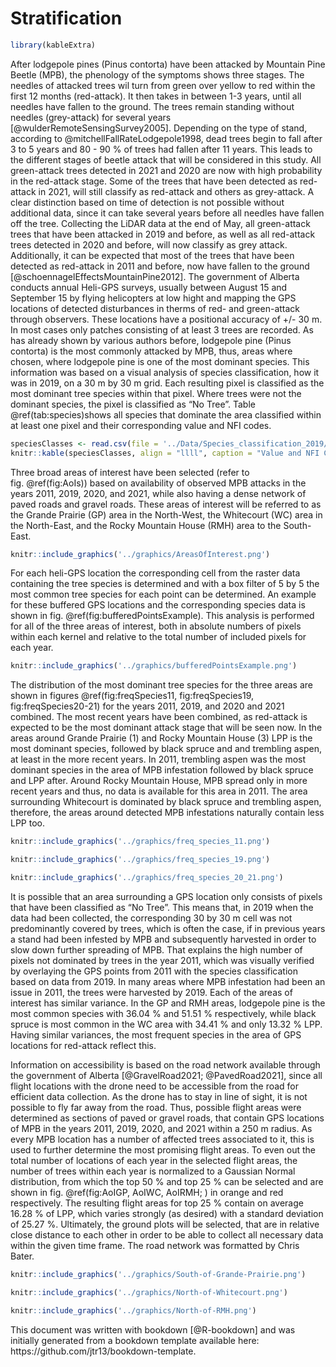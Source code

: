 # Stratification {-}
```r
library(kableExtra)
```
After lodgepole pines (Pinus contorta) have been attacked by Mountain Pine Beetle (MPB), the phenology of the symptoms shows three stages. The needles of attacked trees wil turn from green over yellow to red within the first 12 months (red-attack). It then takes in between 1-3 years, until all needles have fallen to the ground. The trees remain standing without needles (grey-attack) for several years [@wulderRemoteSensingSurvey2005]. Depending on the type of stand, according to @mitchellFallRateLodgepole1998, dead trees begin to fall after 3 to 5 years and 80 - 90 % of trees had fallen after 11 years. 
This leads to the different stages of beetle attack that will be considered in this study. All green-attack trees detected in 2021 and 2020 are now with high probability in the red-attack stage. Some of the trees that have been detected as red-attack in 2021, will still classify as red-attack and others as grey-attack. A clear distinction based on time of detection is not possible without additional data, since it can take several years before all needles have fallen off the tree. Collecting the LiDAR data at the end of May, all green-attack trees that have been attacked in 2019 and before, as well as all red-attack trees detected in 2020 and before, will now classify as grey attack. Additionally, it can be expected that most of the trees that have been detected as red-attack in 2011 and before, now have fallen to the ground [@schoennagelEffectsMountainPine2012].
The government of Alberta conducts annual Heli-GPS surveys, usually between August 15 and September 15 by flying helicopters at low hight and mapping the GPS locations of detected disturbances in therms of red- and green-attack through observers. These locations have a positional accuracy of +/- 30 m. In most cases only patches consisting of at least 3 trees are recorded.
As has already shown by various authors before, lodgepole pine (Pinus contorta) is the most commonly attacked by MPB, thus, areas where chosen, where lodgepole pine is one of the most dominant species. This information was based on a visual analysis of species classification, how it was in 2019, on a 30 m by 30 m grid. Each resulting pixel is classified as the most dominant tree species within that pixel. Where trees were not the dominant species, the pixel is classified as "No Tree". Table \@ref(tab:species)shows all species that dominate the area classified within at least one pixel and their corresponding value and NFI codes. 

```r
speciesClasses <- read.csv(file = '../Data/Species_classification_2019/updated_species_list_alberta.csv', header=TRUE, sep=",", check.names = FALSE)
knitr::kable(speciesClasses, align = "llll", caption = "Value and NFI Code for Species Common Names", booktabs = TRUE) %>% kable_paper("hover", full_width = F)
```

Three broad areas of interest have been selected (refer to fig. \@ref(fig:AoIs)) based on availability of observed MPB attacks in the years 2011, 2019, 2020, and 2021, while also having a dense network of paved roads and gravel roads. These areas of interest will be referred to as the Grande Prairie (GP) area in the North-West, the Whitecourt (WC) area in the North-East, and the Rocky Mountain House (RMH) area to the South-East. 
```r
knitr::include_graphics('../graphics/AreasOfInterest.png')
```

 For each heli-GPS location the corresponding cell from the raster data containing the tree species is determined and with a box filter of 5 by 5 the most common tree species for each point can be determined. An example for these buffered GPS locations and the corresponding species data is shown in fig. \@ref(fig:bufferedPointsExample). This analysis is performed for all of the three areas of interest, both in absolute numbers of pixels within each kernel and relative to the total number of included pixels for each year. 

```r
knitr::include_graphics('../graphics/bufferedPointsExample.png')
```
 The distribution of the most dominant tree species for the three areas are shown in figures \@ref(fig:freqSpecies11, fig:freqSpecies19, fig:freqSpecies20-21) for the years 2011, 2019, and 2020 and 2021 combined. The most recent years have been combined, as red-attack is expected to be the most dominant attack stage that will be seen now. In the areas around Grande Prairie (1) and Rocky Mountain House (3) LPP is the most dominant species, followed by black spruce and and trembling aspen, at least in the more recent years. In 2011, trembling aspen was the most dominant species in the area of MPB infestation followed by black spruce and LPP after. Around Rocky Mountain House, MPB spread only in more recent years and thus, no data is available for this area in 2011. The area surrounding Whitecourt is dominated by black spruce and trembling aspen, therefore, the areas around detected MPB infestations naturally contain less LPP too. 

```r
knitr::include_graphics('../graphics/freq_species_11.png')
```
```r
knitr::include_graphics('../graphics/freq_species_19.png')
```
```r
knitr::include_graphics('../graphics/freq_species_20_21.png')
```

It is possible that an area surrounding a GPS location only consists of pixels that have been classified as "No Tree". This means that, in 2019 when the data had been collected, the corresponding 30 by 30 m cell was not predominantly covered by trees, which is often the case, if in previous years a stand had been infested by MPB and subsequently harvested in order to slow down further spreading of MPB. That explains the high number of pixels not dominated by trees in the year 2011, which was visually verified by overlaying the GPS points from 2011 with the species classification based on data from 2019. In many areas where MPB infestation had been an issue in 2011, the trees were harvested by 2019. Each of the areas of interest has similar variance. In the GP and RMH areas, lodgepole pine is the most common species with 36.04 % and 51.51 % respectively, while black spruce is most common in the WC area with 34.41 % and only 13.32 % LPP. Having similar variances, the most frequent species in the area of GPS locations for red-attack reflect this.

Information on accessibility is based on the road network available through the government of Alberta [@GravelRoad2021; @PavedRoad2021], since all flight locations with the drone need to be accessible from the road for efficient data collection. As the drone has to stay in line of sight, it is not possible to fly far away from the road. Thus, possible flight areas were determined as sections of paved or gravel roads, that contain GPS locations of MPB in the years 2011, 2019, 2020, and 2021 within a 250 m radius. 
As every MPB location has a number of affected trees associated to it, this is used to further determine the most promising flight areas. To even out the total number of locations of each year in the selected flight areas, the number of trees within each year is normalized to a Gaussian Normal distribution, from which the top 50 % and top 25 % can be selected and are shown in fig. \@ref(fig:AoIGP, AoIWC, AoIRMH; ) in orange and red respectively. The resulting flight areas for top 25 % contain on average 16.28 % of LPP, which varies strongly (as desired) with a standard deviation of 25.27 %. Ultimately, the ground plots will be selected, that are in relative close distance to each other in order to be able to collect all necessary data within the given time frame. The road network was formatted by Chris Bater. 

```r
knitr::include_graphics('../graphics/South-of-Grande-Prairie.png')
```
```r
knitr::include_graphics('../graphics/North-of-Whitecourt.png')
```
```r
knitr::include_graphics('../graphics/North-of-RMH.png')
```

This document was written with bookdown [@R-bookdown] and was initially generated from a bookdown template available here: https://github.com/jtr13/bookdown-template.